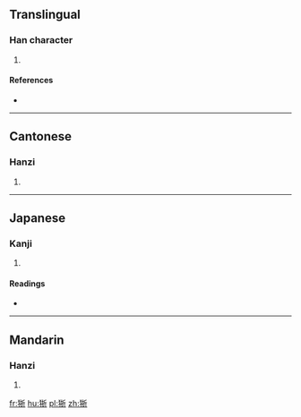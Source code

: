 ==Translingual==

===Han character===
{{Han char|rn=94|rad=犬|as=07|sn=10|four=4222<sub>1</sub>|canj=大竹手竹中 (KHQHL)}}

# {{defn|Han|sort=犬07}}

====References====
* {{Han ref|kx=0712.040|dkj=20434|dj=1124.050|hdz=21347.130|uh=72FE|ud=29438|bh=D2A6|bd=53926}}

----

==Cantonese==

===Hanzi===
{{yue-hanzi|jyut=|y=jai3}}

# {{defn|lang=yue|sort=犬07}}

----

==Japanese==

===Kanji===
{{ja-kanji|grade=|rs=犬07}}

# {{defn|lang=ja|sort=犬07}}

====Readings====
* {{ja-readings|on=[[せい]] (sei), [[けい]] (kei)|kun=}}

----

==Mandarin==

===Hanzi===
{{cmn-hanzi|pin=[[zhì]] ([[zhi4]])|wg=chih<sup>4</sup>}}

# {{defn|lang=cmn|sort=犬07}}

[[fr:狾]]
[[hu:狾]]
[[pl:狾]]
[[zh:狾]]